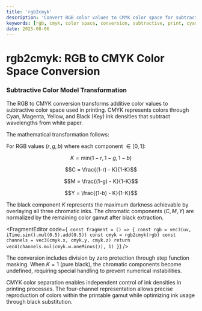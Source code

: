 ```yaml
---
title: 'rgb2cmyk'
description: 'Convert RGB color values to CMYK color space for subtractive color mixing and print applications'
keywords: [rgb, cmyk, color space, conversion, subtractive, print, cyan, magenta, yellow, black]
date: 2025-08-06
---
```



# rgb2cmyk: RGB to CMYK Color Space Conversion

### Subtractive Color Model Transformation

The RGB to CMYK conversion transforms additive color values to subtractive color space used in printing. CMYK represents colors through Cyan, Magenta, Yellow, and Black (Key) ink densities that subtract wavelengths from white paper.

The mathematical transformation follows:

For RGB values $(r, g, b)$ where each component $\in [0, 1]$:

$$K = \text{min}(1-r, 1-g, 1-b)$$

$$C = \frac{(1-r) - K}{1-K}$$

$$M = \frac{(1-g) - K}{1-K}$$

$$Y = \frac{(1-b) - K}{1-K}$$

The black component $K$ represents the maximum darkness achievable by overlaying all three chromatic inks. The chromatic components $(C, M, Y)$ are normalized by the remaining color gamut after black extraction.

<FragmentEditor
        code={`
const fragment = () => {
        const rgb = vec3(uv, iTime.sin().mul(0.5).add(0.5))
        const cmyk = rgb2cmyk(rgb)
        const channels = vec3(cmyk.x, cmyk.y, cmyk.z)
        return vec4(channels.mul(cmyk.w.oneMinus()), 1)
}`}
/>

The conversion includes division by zero protection through step function masking. When $K = 1$ (pure black), the chromatic components become undefined, requiring special handling to prevent numerical instabilities.

CMYK color separation enables independent control of ink densities in printing processes. The four-channel representation allows precise reproduction of colors within the printable gamut while optimizing ink usage through black substitution.
